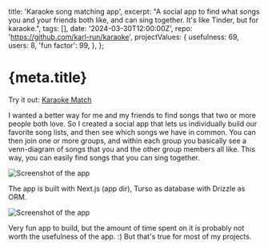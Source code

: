 
  title: 'Karaoke song matching app',
  excerpt:
    "A social app to find what songs you and your friends both like, and can sing together. It's like Tinder, but for karaoke.",
  tags: [],
  date: '2024-03-30T12:00:00Z',
  repo: 'https://github.com/karl-run/karaoke',
  projectValues: {
    usefulness: 69,
    users: 8,
    'fun factor': 99,
  },
};

# {meta.title}

<GaugeCollection values={meta.projectValues} direction="row" />

Try it out: [Karaoke Match](https://karaoke.karl.run)

I wanted a better way for me and my friends to find songs that two or more people both love. So I created a social app
that lets us individually build our favorite song lists, and then see which songs we have in common. You can then join
one or more groups, and within each group you basically see a venn-diagram of songs that you and the other group members
all like. This way, you can easily find songs that you can sing together.

<Image src={image1} alt="Screenshot of the app" />

The app is built with Next.js (app dir), Turso as database with Drizzle as ORM.

<Image src={image2} alt="Screenshot of the app" />

Very fun app to build, but the amount of time spent on it is probably not worth the usefulness of the app. :) But that's
true for most of my projects.
